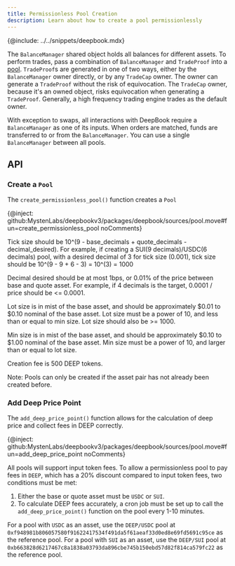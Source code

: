 ```yaml
---
title: Permissionless Pool Creation
description: Learn about how to create a pool permissionlessly
---
```


{@include: ../../snippets/deepbook.mdx}

The `BalanceManager` shared object holds all balances for different assets. To perform trades, pass a combination of `BalanceManager` and `TradeProof` into a [pool](./design.mdx#pool). `TradeProof`s are generated in one of two ways, either by the `BalanceManager` owner directly, or by any `TradeCap` owner. The owner can generate a `TradeProof` without the risk of equivocation. The `TradeCap` owner, because it's an owned object, risks equivocation when generating a `TradeProof`. Generally, a high frequency trading engine trades as the default owner.

With exception to swaps, all interactions with DeepBook require a `BalanceManager` as one of its inputs. When orders are matched, funds are transferred to or from the `BalanceManager`. You can use a single `BalanceManager` between all pools.

## API

### Create a `Pool`

The `create_permissionless_pool()` function creates a `Pool`

{@inject: github:MystenLabs/deepbookv3/packages/deepbook/sources/pool.move#fun=create_permissionless_pool noComments}

Tick size should be 10^(9 - base_decimals + quote_decimals - decimal_desired). For example, if creating a SUI(9 decimals)/USDC(6 decimals) pool, with a desired decimal of 3 for tick size (0.001), tick size should be 10^(9 - 9 + 6 - 3) = 10^(3) = 1000

Decimal desired should be at most 1bps, or 0.01% of the price between base and quote asset. For example, if 4 decimals is the target, 0.0001 / price should be <= 0.0001.

Lot size is in mist of the base asset, and should be approximately $0.01 to $0.10 nominal of the base asset. Lot size must be a power of 10, and less than or equal to min size. Lot size should also be >= 1000.

Min size is in mist of the base asset, and should be approximately $0.10 to $1.00 nominal of the base asset. Min size must be a power of 10, and larger than or equal to lot size.

Creation fee is 500 DEEP tokens.

Note: Pools can only be created if the asset pair has not already been created before.

### Add Deep Price Point

The `add_deep_price_point()` function allows for the calculation of deep price and collect fees in DEEP correctly.

{@inject: github:MystenLabs/deepbookv3/packages/deepbook/sources/pool.move#fun=add_deep_price_point noComments}

All pools will support input token fees. To allow a permissionless pool to pay fees in `DEEP`, which has a 20% discount compared to input token fees, two conditions must be met:

1. Either the base or quote asset must be `USDC` or `SUI`.
2. To calculate DEEP fees accurately, a cron job must be set up to call the `add_deep_price_point()` function on the pool every 1-10 minutes.

For a pool with `USDC` as an asset, use the `DEEP/USDC` pool at `0xf948981b806057580f91622417534f491da5f61aeaf33d0ed8e69fd5691c95ce` as the reference pool.
For a pool with `SUI` as an asset, use the `DEEP/SUI` pool at `0xb663828d6217467c8a1838a03793da896cbe745b150ebd57d82f814ca579fc22` as the reference pool.
